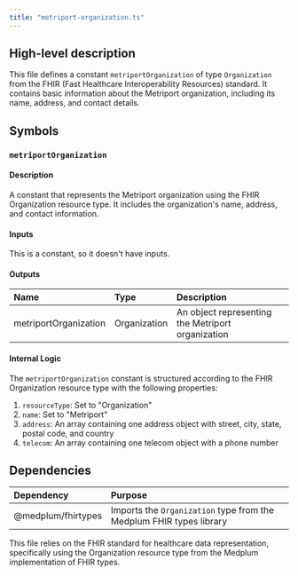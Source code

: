 ```yaml
---
title: "metriport-organization.ts"
---
```


## High-level description
This file defines a constant `metriportOrganization` of type `Organization` from the FHIR (Fast Healthcare Interoperability Resources) standard. It contains basic information about the Metriport organization, including its name, address, and contact details.

## Symbols

### `metriportOrganization`
#### Description
A constant that represents the Metriport organization using the FHIR Organization resource type. It includes the organization's name, address, and contact information.

#### Inputs
This is a constant, so it doesn't have inputs.

#### Outputs
| Name | Type | Description |
|:-----|:-----|:------------|
| metriportOrganization | Organization | An object representing the Metriport organization |

#### Internal Logic
The `metriportOrganization` constant is structured according to the FHIR Organization resource type with the following properties:
1. `resourceType`: Set to "Organization"
2. `name`: Set to "Metriport"
3. `address`: An array containing one address object with street, city, state, postal code, and country
4. `telecom`: An array containing one telecom object with a phone number

## Dependencies
| Dependency | Purpose |
|:-----------|:--------|
| @medplum/fhirtypes | Imports the `Organization` type from the Medplum FHIR types library |

This file relies on the FHIR standard for healthcare data representation, specifically using the Organization resource type from the Medplum implementation of FHIR types.